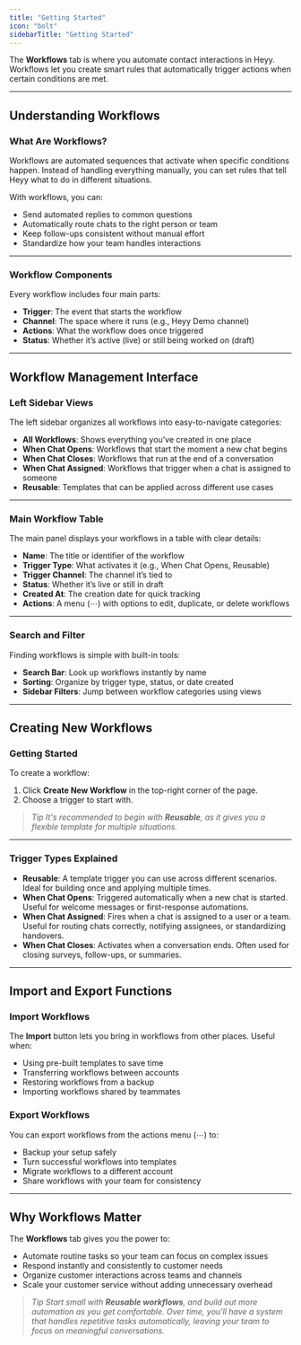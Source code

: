 ```yaml
---
title: "Getting Started"
icon: "bolt"
sidebarTitle: "Getting Started"
---
```


The **Workflows** tab is where you automate contact interactions in Heyy. Workflows let you create smart rules that automatically trigger actions when certain conditions are met.

---

## Understanding Workflows

### What Are Workflows?

Workflows are automated sequences that activate when specific conditions happen. Instead of handling everything manually, you can set rules that tell Heyy what to do in different situations.

With workflows, you can:

- Send automated replies to common questions  
- Automatically route chats to the right person or team  
- Keep follow-ups consistent without manual effort  
- Standardize how your team handles interactions  

---

### Workflow Components

Every workflow includes four main parts:

- **Trigger**: The event that starts the workflow  
- **Channel**: The space where it runs (e.g., Heyy Demo channel)  
- **Actions**: What the workflow does once triggered  
- **Status**: Whether it’s active (live) or still being worked on (draft)  

---

## Workflow Management Interface

### Left Sidebar Views

The left sidebar organizes all workflows into easy-to-navigate categories:

- **All Workflows**: Shows everything you’ve created in one place  
- **When Chat Opens**: Workflows that start the moment a new chat begins  
- **When Chat Closes**: Workflows that run at the end of a conversation  
- **When Chat Assigned**: Workflows that trigger when a chat is assigned to someone  
- **Reusable**: Templates that can be applied across different use cases  

---

### Main Workflow Table

The main panel displays your workflows in a table with clear details:

- **Name**: The title or identifier of the workflow  
- **Trigger Type**: What activates it (e.g., When Chat Opens, Reusable)  
- **Trigger Channel**: The channel it’s tied to  
- **Status**: Whether it’s live or still in draft  
- **Created At**: The creation date for quick tracking  
- **Actions**: A menu (⋯) with options to edit, duplicate, or delete workflows  

---

### Search and Filter

Finding workflows is simple with built-in tools:

- **Search Bar**: Look up workflows instantly by name  
- **Sorting**: Organize by trigger type, status, or date created  
- **Sidebar Filters**: Jump between workflow categories using views  

---

## Creating New Workflows

### Getting Started

To create a workflow:

1. Click **Create New Workflow** in the top-right corner of the page.  
2. Choose a trigger to start with.  

> _Tip_
_It's recommended to begin with **Reusable**, as it gives you a flexible template for multiple situations._

---

### Trigger Types Explained

- **Reusable**: A template trigger you can use across different scenarios. Ideal for building once and applying multiple times.  
- **When Chat Opens**: Triggered automatically when a new chat is started. Useful for welcome messages or first-response automations.  
- **When Chat Assigned**: Fires when a chat is assigned to a user or a team. Useful for routing chats correctly, notifying assignees, or standardizing handovers.  
- **When Chat Closes**: Activates when a conversation ends. Often used for closing surveys, follow-ups, or summaries.  

---

## Import and Export Functions

### Import Workflows

The **Import** button lets you bring in workflows from other places. Useful when:

- Using pre-built templates to save time  
- Transferring workflows between accounts  
- Restoring workflows from a backup  
- Importing workflows shared by teammates  

### Export Workflows

You can export workflows from the actions menu (⋯) to:

- Backup your setup safely  
- Turn successful workflows into templates  
- Migrate workflows to a different account  
- Share workflows with your team for consistency  

---

## Why Workflows Matter

The **Workflows** tab gives you the power to:

- Automate routine tasks so your team can focus on complex issues  
- Respond instantly and consistently to customer needs  
- Organize customer interactions across teams and channels  
- Scale your customer service without adding unnecessary overhead  

> _Tip_
_Start small with **Reusable workflows**, and build out more automation as you get comfortable. Over time, you'll have a system that handles repetitive tasks automatically, leaving your team to focus on meaningful conversations._
